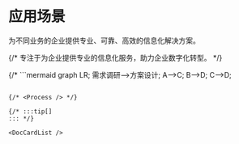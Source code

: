 

# 应用场景

为不同业务的企业提供专业、可靠、高效的信息化解决方案。

{/* 专注于为企业提供专业的信息化服务，助力企业数字化转型。 */}

{/* ```mermaid
graph LR;
    需求调研-->方案设计;
    A-->C;
    B-->D;
    C-->D;
``` */}

{/* <Process /> */}

{/* :::tip[]
::: */}

<DocCardList />
